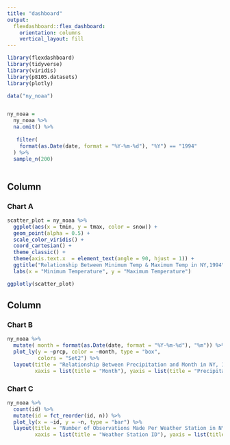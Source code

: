 ```yaml
---
title: "dashboard"
output: 
  flexdashboard::flex_dashboard:
    orientation: columns
    vertical_layout: fill
---
```



```r
library(flexdashboard)
library(tidyverse)
library(viridis)
library(p8105.datasets)
library(plotly)
```

```r
data("ny_noaa")


ny_noaa = 
  ny_noaa %>%
  na.omit() %>%
 
   filter( 
    format(as.Date(date, format = "%Y-%m-%d"), "%Y") == "1994"
  ) %>%
  sample_n(200) 
  
```


Column {data-width=650}
-----------------------------------------------------------------------

### Chart A

```r
scatter_plot = ny_noaa %>% 
  ggplot(aes(x = tmin, y = tmax, color = snow)) +
  geom_point(alpha = 0.5) +
  scale_color_viridis() +
  coord_cartesian() +
  theme_classic() +
  theme(axis.text.x  = element_text(angle = 90, hjust = 1)) +
  ggtitle("Relationship Between Minimum Temp & Maximum Temp in NY,1994") +
  labs(x = "Minimum Temperature", y = "Maximum Temperature")

ggplotly(scatter_plot)
```

Column {data-width=350}
-----------------------------------------------------------------------

### Chart B

```r
ny_noaa %>%
  mutate( month = format(as.Date(date, format = "%Y-%m-%d"), "%m")) %>%
  plot_ly(y = ~prcp, color = ~month, type = "box",
          colors = "Set2") %>%
  layout(title = "Relationship Between Precipitation and Month in NY, 1994",
         xaxis = list(title = "Month"), yaxis = list(title = "Precipitation"))
```

### Chart C

```r
ny_noaa %>%
  count(id) %>%
  mutate(id = fct_reorder(id, n)) %>%
  plot_ly(x = ~id, y = ~n, type = "bar") %>%
  layout(title = "Number of Observations Made Per Weather Station in NY",
         xaxis = list(title = "Weather Station ID"), yaxis = list(title = "Number of Observations"))
```
